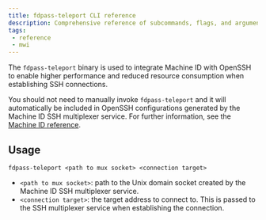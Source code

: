 ```yaml
---
title: fdpass-teleport CLI reference
description: Comprehensive reference of subcommands, flags, and arguments for the fdpass-teleport CLI tool.
tags:
 - reference
 - mwi
---
```


The `fdpass-teleport` binary is used to integrate Machine ID with OpenSSH to
enable higher performance and reduced resource consumption when establishing SSH
connections.

You should not need to manually invoke `fdpass-teleport` and it will
automatically be included in OpenSSH configurations generated by the Machine ID
SSH multiplexer service. For further information, see the
[Machine ID reference](../machine-id/configuration.mdx).

## Usage

```code
fdpass-teleport <path to mux socket> <connection target>
```

- `<path to mux socket>`: path to the Unix domain socket created by the Machine
  ID SSH multiplexer service.
- `<connection target>`: the target address to connect to. This is passed to the
  SSH multiplexer service when establishing the connection.
